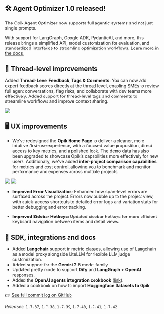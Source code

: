 ## 🛠 Agent Optimizer 1.0 released!

The Opik Agent Optimizer now supports full agentic systems and not just single prompts.

With support for LangGraph, Google ADK, PydanticAI, and more, this release brings a simplified API, model customization for evaluation, and standardized interfaces to streamline optimization workflows. [Learn more in the docs.](https://www.comet.com/docs/opik/agent_optimization/overview)

## 🧵 Thread-level improvements

Added **Thread-Level Feedback, Tags & Comments**: You can now add expert feedback scores directly at the thread level, enabling SMEs to review full agent conversations, flag risks, and collaborate with dev teams more effectively. Added support for thread-level tags and comments to streamline workflows and improve context sharing.

<Frame>
  <img src="/img/changelog/2025-07-04/Thread-level_human_feedback.png" />
</Frame>

## 🖥️ UX improvements

- We’ve redesigned the **Opik Home Page** to deliver a cleaner, more intuitive first-use experience, with a focused value proposition, direct access to key metrics, and a polished look. The demo data has also been upgraded to showcase Opik’s capabilities more effectively for new users. Additionally, we've added **inter-project comparison capabilities** for metrics and cost control, allowing you to benchmark and monitor performance and expenses across multiple projects.

<Frame>
  <img src="/img/changelog/2025-07-04/Home_Page_1.png" />
</Frame>

<Frame>
  <img src="/img/changelog/2025-07-04/Home_Page_2.png" />
</Frame>

- **Improved Error Visualization**: Enhanced how span-level errors are surfaced across the project. Errors now bubble up to the project view, with quick-access shortcuts to detailed error logs and variation stats for better debugging and error tracking.

- **Improved Sidebar Hotkeys**: Updated sidebar hotkeys for more efficient keyboard navigation between items and detail views.

## 🔌 SDK, integrations and docs

- Added **Langchain** support in metric classes, allowing use of Langchain as a model proxy alongside LiteLLM for flexible LLM judge customization.
- Added support for the **Gemini 2.5** model family.
- Updated pretty mode to support **Dify** and **LangGraph + OpenAI** responses.
- Added the **OpenAI agents integration cookbook** ([link](integrations/openai_agents)).
- Added a cookbook on how to import **Huggingface Datasets to Opik**

👉 [See full commit log on GitHub](https://github.com/comet-ml/opik/compare/1.7.37...1.7.42)

_Releases_: `1.7.37`, `1.7.38`, `1.7.39`, `1.7.40`, `1.7.41`, `1.7.42`
